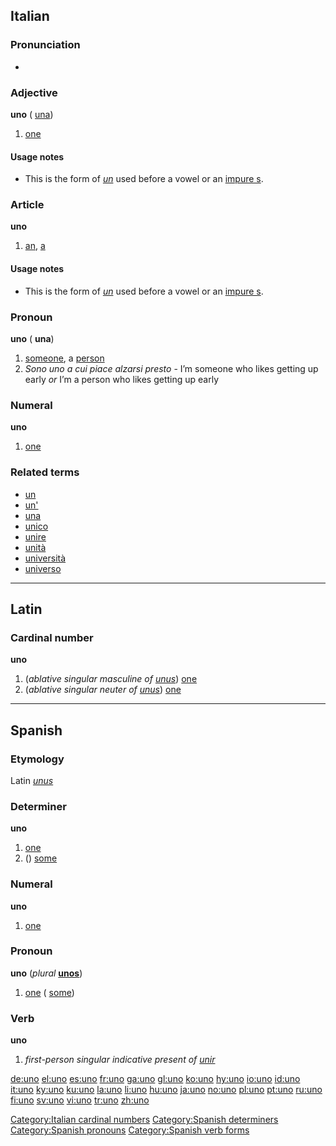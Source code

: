 {{see|ünő}}
==Italian==

===Pronunciation===
* {{IPA|[ˈuno]}}

===Adjective===
'''uno''' {{m}} ({{f}} [[una#Italian|una]])

# [[one]]

====Usage notes====
*This is the form of ''[[un#Italian|un]]'' used before a vowel or an [[impure s]].

===Article===
'''uno''' {{m}}

# [[an]], [[a]]

====Usage notes====
*This is the form of ''[[un#Italian|un]]'' used before a vowel or an [[impure s]].

===Pronoun===
'''uno''' {{m}} ({{f}} '''una''')

# [[someone]], a [[person]]
# ''Sono uno a cui piace alzarsi presto'' - I’m someone who likes getting up early ''or'' I’m a person who likes getting up early

===Numeral===
'''uno'''

# [[one]]

===Related terms===
*[[un]]
*[[un']]
*[[una]]
*[[unico]]
*[[unire]]
*[[unità]]
*[[università]]
*[[universo]]

[[Category:Italian cardinal numbers]]

----

==Latin==

===Cardinal number===
'''uno'''

# (''ablative singular masculine of [[unus]]'') [[one]]
# (''ablative singular neuter of [[unus]]'') [[one]]

----

==Spanish==

===Etymology===
Latin ''[[unus]]''

===Determiner===
'''uno'''

# [[one]]
# ({{p}}) [[some]]

===Numeral===
'''uno'''

# {{cardinal|lang=es}} [[one]]

===Pronoun===
'''uno''' (''plural'' '''[[unos]]''')

# [[one]] ({{p}} [[some]])

===Verb===
'''uno'''

# ''first-person singular indicative present of [[unir]]''

[[Category:Spanish determiners]]
[[Category:Spanish pronouns]]
[[Category:Spanish verb forms]]

[[de:uno]]
[[el:uno]]
[[es:uno]]
[[fr:uno]]
[[ga:uno]]
[[gl:uno]]
[[ko:uno]]
[[hy:uno]]
[[io:uno]]
[[id:uno]]
[[it:uno]]
[[ky:uno]]
[[ku:uno]]
[[la:uno]]
[[li:uno]]
[[hu:uno]]
[[ja:uno]]
[[no:uno]]
[[pl:uno]]
[[pt:uno]]
[[ru:uno]]
[[fi:uno]]
[[sv:uno]]
[[vi:uno]]
[[tr:uno]]
[[zh:uno]]
